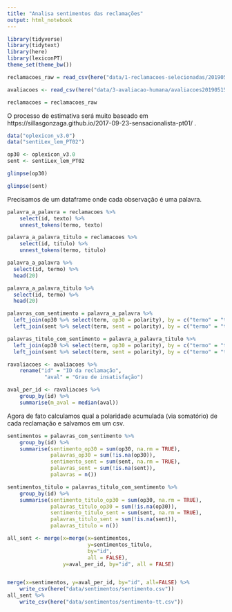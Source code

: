 ```yaml
---
title: "Analisa sentimentos das reclamações"
output: html_notebook
---
```


```r
library(tidyverse)
library(tidytext)
library(here)
library(lexiconPT)
theme_set(theme_bw())
```

```r
reclamacoes_raw = read_csv(here("data/1-reclamacoes-selecionadas/20190515-reclamacoes-selecionadas.csv"))

avaliacoes <- read_csv(here("data/3-avaliacao-humana/avaliacoes20190515.csv"))

reclamacoes = reclamacoes_raw
```

O processo de estimativa será muito baseado em https://sillasgonzaga.github.io/2017-09-23-sensacionalista-pt01/ . 

```r
data("oplexicon_v3.0")
data("sentiLex_lem_PT02")

op30 <- oplexicon_v3.0
sent <- sentiLex_lem_PT02

glimpse(op30)

glimpse(sent)
```

Precisamos de um dataframe onde cada observação é uma palavra. 

```r
palavra_a_palavra = reclamacoes %>% 
    select(id, texto) %>% 
    unnest_tokens(termo, texto)

palavra_a_palavra_titulo = reclamacoes %>% 
    select(id, titulo) %>% 
    unnest_tokens(termo, titulo)

palavra_a_palavra %>%
  select(id, termo) %>%
  head(20)

palavra_a_palavra_titulo %>%
  select(id, termo) %>%
  head(20)

palavras_com_sentimento = palavra_a_palavra %>% 
  left_join(op30 %>% select(term, op30 = polarity), by = c("termo" = "term")) %>% 
  left_join(sent %>% select(term, sent = polarity), by = c("termo" = "term"))

palavras_titulo_com_sentimento = palavra_a_palavra_titulo %>% 
  left_join(op30 %>% select(term, op30 = polarity), by = c("termo" = "term")) %>% 
  left_join(sent %>% select(term, sent = polarity), by = c("termo" = "term")) 
```

```r
ravaliacoes <- avaliacoes %>%
    rename("id" = "ID da reclamação",
            "aval" = "Grau de insatisfação")

aval_per_id <- ravaliacoes %>% 
    group_by(id) %>%
    summarise(m_aval = median(aval))
```

Agora de fato calculamos qual a polaridade acumulada (via somatório) de cada reclamação e salvamos em um csv.

```r
sentimentos = palavras_com_sentimento %>% 
    group_by(id) %>%
    summarise(sentimento_op30 = sum(op30, na.rm = TRUE),
              palavras_op30 = sum(!is.na(op30)),
              sentimento_sent = sum(sent, na.rm = TRUE), 
              palavras_sent = sum(!is.na(sent)), 
              palavras = n())

sentimentos_titulo = palavras_titulo_com_sentimento %>% 
    group_by(id) %>%
    summarise(sentimento_titulo_op30 = sum(op30, na.rm = TRUE),
              palavras_titulo_op30 = sum(!is.na(op30)),
              sentimento_titulo_sent = sum(sent, na.rm = TRUE), 
              palavras_titulo_sent = sum(!is.na(sent)), 
              palavras_titulo = n())

all_sent <- merge(x=merge(x=sentimentos, 
                          y=sentimentos_titulo, 
                          by="id", 
                          all = FALSE), 
                  y=aval_per_id, by="id", all = FALSE)


merge(x=sentimentos, y=aval_per_id, by="id", all=FALSE) %>% 
    write_csv(here("data/sentimentos/sentimento.csv"))
all_sent %>% 
    write_csv(here("data/sentimentos/sentimento-tt.csv"))
```


